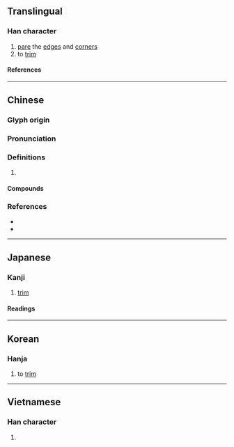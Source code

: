 {{character info/new}}
==Translingual==

===Han character===
{{Han char|rn=18|rad=刀|as=04|sn=6|four=12200|canj=MULN|ids=⿰元刂}}

# [[pare]] the [[edge]]s and [[corner]]s
# to [[trim]]

====References====
{{Han ref|kx=0137.200|dkj=01895|dj=0309.070|hdz=10325.020|uh=5213}}

----

==Chinese==
{{zh-forms}}

===Glyph origin===
{{Han etym}}

===Pronunciation===
{{zh-pron
|m=wán
|c=jyun4
|mn=goân
|mn-t=nguang5/nguêng5
|mn-t_note=nguêng5 - Chaozhou
|mc=y
|oc=y
|cat=
}}

===Definitions===
{{zh-hanzi}}

# {{rfdef|zh}}

====Compounds====
{{zh-der|刓團|刓方為圓}}

===References===
* {{R:twedu|B00217}}
* {{R:yue:mfccd}}

----

==Japanese==

===Kanji===
{{ja-kanji|grade=|rs=刀04}}

# [[trim]]

====Readings====
{{ja-readings
|on=ぐん
|kun=けずる, たつ, える, すりへる
}}

----

==Korean==

===Hanja===
{{ko-hanja|완}}

# to [[trim]]

----

==Vietnamese==

===Han character===
{{vi-readings|rs=刀04|reading=ngoan}}

# {{defn|lang=vi|sort=刀04}}